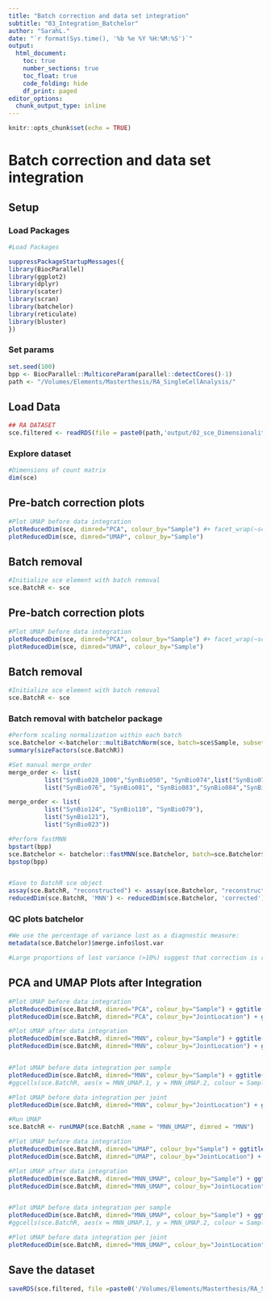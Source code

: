```yaml
---
title: "Batch correction and data set integration"
subtitle: "03_Integration_Batchelor"
author: "SarahL."
date: "`r format(Sys.time(), '%b %e %Y %H:%M:%S')`"
output: 
  html_document:
    toc: true
    number_sections: true   
    toc_float: true
    code_folding: hide
    df_print: paged
editor_options:
  chunk_output_type: inline
---
```


```r
knitr::opts_chunk$set(echo = TRUE)
```


# Batch correction and data set integration

## Setup

### Load Packages

```r
#Load Packages

suppressPackageStartupMessages({
library(BiocParallel)
library(ggplot2)
library(dplyr)
library(scater)
library(scran)
library(batchelor)
library(reticulate)
library(bluster)
})

```

### Set params

```r
set.seed(100)
bpp <- BiocParallel::MulticoreParam(parallel::detectCores()-1)
path <- "/Volumes/Elements/Masterthesis/RA_SingleCellAnalysis/"
```


## Load Data

```r
## RA DATASET
sce.filtered <- readRDS(file = paste0(path,'output/02_sce_DimensionalityReduction.rds'))

```


### Explore dataset

```r
#Dimensions of count matrix
dim(sce)
```

## Pre-batch correction plots

```r
#Plot UMAP before data integration
plotReducedDim(sce, dimred="PCA", colour_by="Sample") #+ facet_wrap(~sce.filtered$Sample)
plotReducedDim(sce, dimred="UMAP", colour_by="Sample")
```

## Batch removal

```r
#Initialize sce element with batch removal
sce.BatchR <- sce 

```


## Pre-batch correction plots

```r
#Plot UMAP before data integration
plotReducedDim(sce, dimred="PCA", colour_by="Sample") #+ facet_wrap(~sce.filtered$Sample)
plotReducedDim(sce, dimred="UMAP", colour_by="Sample")
```

## Batch removal

```r
#Initialize sce element with batch removal
sce.BatchR <- sce 

```

### Batch removal with batchelor package

```r
#Perform scaling normalization within each batch
sce.Batchelor <-batchelor::multiBatchNorm(sce, batch=sce$Sample, subset.row = rownames(sce)[rowData(sce)[["is_hvg"]]], normalize.all=TRUE, BPPARAM = bpp)
summary(sizeFactors(sce.BatchR))

```

```r
#Set manual merge_order
merge_order <- list(
          list("SynBio028_1000","SynBio050", "SynBio074",list("SynBio077a", "SynBio077b")), #seronegative
          list("SynBio076", "SynBio081", "SynBio083","SynBio084","SynBio087","SynBio093", "SynBio096",list("SynBio098a", "SynBio098b"), "SynBio127", "SynBio130", "SynBio049"))#seropositive

merge_order <- list(
          list("SynBio124", "SynBio110", "SynBio079"),
          list("SynBio121"),
          list("SynBio023"))

```

```r
#Perform fastMNN
bpstart(bpp)
sce.Batchelor <- batchelor::fastMNN(sce.Batchelor, batch=sce.Batchelor$Sample, prop.k=0.05,  subset.row = rownames(sce.Batchelor)[rowData(sce.Batchelor)[["is_hvg"]]], correct.all=TRUE,merge.order = merge_order,BPPARAM = bpp)#merge.order = merge_order,
bpstop(bpp)


#Save to BatchR sce object
assay(sce.BatchR, "reconstructed") <- assay(sce.Batchelor, "reconstructed")
reducedDim(sce.BatchR, 'MNN') <- reducedDim(sce.Batchelor, 'corrected')


```

### QC plots batchelor

```r
#We use the percentage of variance lost as a diagnostic measure:
metadata(sce.Batchelor)$merge.info$lost.var

#Large proportions of lost variance (>10%) suggest that correction is removing genuine biological heterogeneity
```

## PCA and UMAP Plots after Integration

```r
#Plot UMAP before data integration
plotReducedDim(sce.BatchR, dimred="PCA", colour_by="Sample") + ggtitle("PCA before data integration")
plotReducedDim(sce.BatchR, dimred="PCA", colour_by="JointLocation") + ggtitle("PCA before data integration")

#Plot UMAP after data integration
plotReducedDim(sce.BatchR, dimred="MNN", colour_by="Sample") + ggtitle("PCA after data integration with fastMNN")
plotReducedDim(sce.BatchR, dimred="MNN", colour_by="JointLocation") + ggtitle("PCA after data integration with fastMNN")#+ facet_wrap(~sce.filtered$Sample)


#Plot UMAP before data integration per sample
plotReducedDim(sce.BatchR, dimred="MNN", colour_by="Sample") + ggtitle("PCA after data integration with fastMNN")+ facet_wrap(~sce.BatchR$Sample)
#ggcells(sce.BatchR, aes(x = MNN_UMAP.1, y = MNN_UMAP.2, colour = Sample)) +geom_point(size = 0.5) +facet_wrap(~ Sample) +labs(x = "PC1", y = "PC2", colour = "Sample")

#Plot UMAP before data integration per joint
plotReducedDim(sce.BatchR, dimred="MNN", colour_by="JointLocation") + ggtitle("PCA after data integration with fastMNN")+ facet_wrap(~sce.BatchR$JointLocation)

```

```r
#Run UMAP
sce.BatchR <- runUMAP(sce.BatchR ,name = "MNN_UMAP", dimred = "MNN")

```

```r
#Plot UMAP before data integration
plotReducedDim(sce.BatchR, dimred="UMAP", colour_by="Sample") + ggtitle("UMAP before data integration")
plotReducedDim(sce.BatchR, dimred="UMAP", colour_by="JointLocation") + ggtitle("UMAP before data integration")

#Plot UMAP after data integration
plotReducedDim(sce.BatchR, dimred="MNN_UMAP", colour_by="Sample") + ggtitle("UMAP after data integration with fastMNN")
plotReducedDim(sce.BatchR, dimred="MNN_UMAP", colour_by="JointLocation") + ggtitle("UMAP after data integration with fastMNN")#+ facet_wrap(~sce.filtered$Sample)


#Plot UMAP before data integration per sample
plotReducedDim(sce.BatchR, dimred="MNN_UMAP", colour_by="Sample") + ggtitle("UMAP after data integration with fastMNN")+ facet_wrap(~sce.BatchR$Sample)
#ggcells(sce.BatchR, aes(x = MNN_UMAP.1, y = MNN_UMAP.2, colour = Sample)) +geom_point(size = 0.5) +facet_wrap(~ Sample) +labs(x = "PC1", y = "PC2", colour = "Sample")

#Plot UMAP before data integration per joint
plotReducedDim(sce.BatchR, dimred="MNN_UMAP", colour_by="JointLocation") + ggtitle("UMAP after data integration with fastMNN")+ facet_wrap(~sce.BatchR$JointLocation)

```

## Save the dataset

```r
saveRDS(sce.filtered, file =paste0('/Volumes/Elements/Masterthesis/RA_SingleCellAnalysis/output/','03_sce_Integrated_Batchelor.rds'))
```

